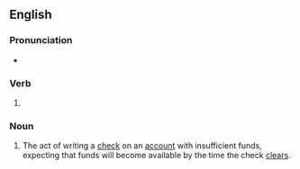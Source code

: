 ==English==

===Pronunciation===
* {{IPA|/ˈkaɪtɪŋ/|lang=en}}

===Verb===
{{head|en|present participle}}

# {{present participle of|kite|lang=en|nocat=1}}

===Noun===
{{en-noun|-|s}}

# {{lb|en|banking}} The act of writing a [[check]] on an [[account]] with insufficient funds, expecting that funds will become available by the time the check [[clear]]s.